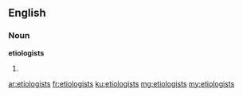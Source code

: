 ==English==

===Noun===
'''etiologists'''

# {{plural of|etiologist}}

[[ar:etiologists]]
[[fr:etiologists]]
[[ku:etiologists]]
[[mg:etiologists]]
[[my:etiologists]]